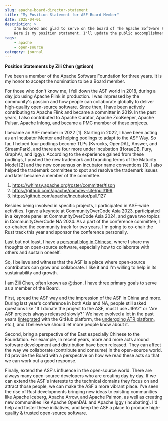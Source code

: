```yaml
---
slug: apache-board-director-statement
title: "My Position Statement for ASF Board Member"
date: 2025-04-01
description: >
    I'm honored and glad to serve on the board of The Apache Software Foundation.
    Here is my position statement. I'll update the public accomplishments when they are made.
tags:
    - apache
    - open-source
category: journal
---
```


**Position Statements by Zili Chen (@tison)**

I've been a member of the Apache Software Foundation for three years. It is my honor to accept the nomination to be a Board member.

For those who don't know me, I fell down the ASF world in 2018, during a day job using Apache Flink in production. I was impressed by the community's passion and how people can collaborate globally to deliver high-quality open-source software. Since then, I have been actively contributing to Apache Flink and became a committer in 2019. In the past years, I also contributed to Apache Curator, Apache ZooKeeper, Apache Pulsar, Apache Inlong, and became a PMC member of these projects.

I became an ASF member in 2022 [1]. Starting in 2022, I have been acting as an Incubator Mentor and helping podlings to adapt to the ASF Way. So far, I helped four podlings become TLPs (Kvrocks, OpenDAL, Answer, and StreamPark), and there are four more under incubation (HoraeDB, Fury, GraphAr, and Iggy). According to the experience gained from these podlings, I pushed the new trademark and branding terms of the Maturity Model [2] and the new consensus on incubator name conventions [3]. I also helped the trademark committee to spot and resolve the trademark issues and later became a member of the committee.

1. https://whimsy.apache.org/roster/committer/tison
2. https://github.com/apache/comdev-site/pull/199
3. https://github.com/apache/incubator/pull/127

Besides being involved in specific projects, I participated in ASF-wide activities. I gave a keynote at CommunityOverCode Asia 2023, participated in a keynote panel at CommunityOverCode Asia 2024, and gave two topics in CommunityOverCode NA 2024. As a part of the conference committee, I co-chaired the community track for two years. I'm going to co-chair the Rust track this year and sponsor the conference personally.

Last but not least, I have a [personal blog in Chinese](https://www.tisonkun.org/archives/), where I share my thoughts on open-source software, especially how to collaborate with others and sustain oneself.

So, I believe and witness that the ASF is a place where open-source contributors can grow and collaborate. I like it and I'm willing to help in its sustainability and growth.

I am Zili Chen, often known as @tison. I have three primary goals to serve as a member of the Board.

First, spread the ASF way and the impression of the ASF in China and more. During last year's conference in both Asia and NA, people still asked questions like "If I donate the project to the ASF, must I use JIRA?" or "Are ASF projects always released slowly?" We have evolved a lot in the past years ([integrated](https://github.com/apache/infrastructure-asfyaml) with the GitHub platform, the [undergoing ATR platform](https://github.com/apache/tooling-docs/tree/main/apache-trusted-release), etc.), and I believe we should let more people know about it.

Second, bring a perspective of the East especially Chinese to the Foundation. For example, In recent years, more and more acts around software development and distribution have been released. They can affect the way we collaborate (contribute and consume) in the open-source world. I'd provide the Board with a perspective on how we read these acts so that we can work out a good response.

Finally, extend the ASF's influence in the open-source world. There are always many open-source developers who are creating day by day. If we can extend the ASF's interests to the technical domains they focus on and attract those people, we can make the ASF a more vibrant place. I've seen the rise of Rust developments bringing new ideas to existing communities like Apache Iceberg, Apache Arrow, and Apache Paimon, as well as creating new communities like Apache OpenDAL and Apache Iggy (incubating). I'd help and foster these initiatives, and keep the ASF a place to produce high-quality & trusted open-source software.
